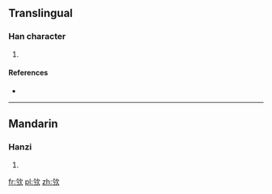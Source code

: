==Translingual==

===Han character===
{{Han char|rn=76|rad=欠|as=04|sn=8|four=|canj=人弓弓人 (ONNO), X人弓弓人 (XONNO)}}

# {{defn|Han|sort=欠04}}

====References====
* {{Han ref|kx=0566.150|dkj=16019|dj=0955.030|hdz=32136.030|uh=6B26|ud=27430}}

----

==Mandarin==

===Hanzi===
{{cmn-hanzi|pin=[[qiān]] ([[qian1]])|wg=ch'ien<sup>1</sup>}}

# {{defn|Mandarin|sort=欠04}}

[[fr:欦]]
[[pl:欦]]
[[zh:欦]]